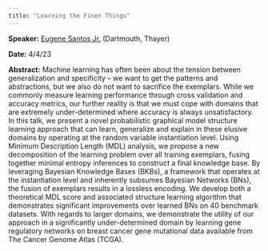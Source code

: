 ```yaml
---
title: "Learning the Finer Things"
---
```

**Speaker:** [Eugene Santos Jr.](http://di2ag.thayer.dartmouth.edu/~eugene/) (Dartmouth, Thayer)

**Date:** 4/4/23

**Abstract:** Machine learning has often been about the tension between generalization and specificity -- we want to get the patterns and abstractions, but we also do not want to sacrifice the exemplars. While we commonly measure learning performance through cross validation and accuracy metrics, our further reality is that we must cope with domains that are extremely under-determined where accuracy is always unsatisfactory. In this talk, we present a novel probabilistic graphical model structure learning approach that can learn, generalize and explain in these elusive domains by operating at the random variable instantiation level. Using Minimum Description Length (MDL) analysis, we propose a new decomposition of the learning problem over all training exemplars, fusing together minimal entropy inferences to construct a final knowledge base. By leveraging Bayesian Knowledge Bases (BKBs), a framework that operates at the instantiation level and inherently subsumes Bayesian Networks (BNs), the fusion of exemplars results in a lossless encoding. We develop both a theoretical MDL score and associated structure learning algorithm that demonstrates significant improvements over learned BNs on 40 benchmark datasets. With regards to larger domains, we demonstrate the utility of our approach in a significantly under-determined domain by learning gene regulatory networks on breast cancer gene mutational data available from The Cancer Genome Atlas (TCGA).